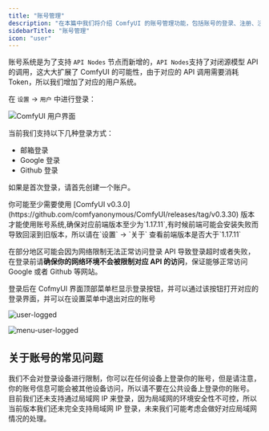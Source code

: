 ```yaml
---
title: "账号管理"
description: "在本篇中我们将介绍 ComfyUI 的账号管理功能，包括账号的登录、注册、注销等操作。"
sidebarTitle: "账号管理"
icon: "user"
---
```


账号系统是为了支持 `API Nodes` 节点而新增的，`API Nodes`支持了对闭源模型 API 的调用，这大大扩展了 ComfyUI 的可能性，由于对应的 API 调用需要消耗 Token，所以我们增加了对应的用户系统。

在 `设置` -> `用户` 中进行登录：

![ComfyUI 用户界面](/images/zh/interface/setting/user.jpg)

当前我们支持以下几种登录方式：

- 邮箱登录
- Google 登录
- Github 登录

如果是首次登录，请首先创建一个账户。

<Tip>
你可能至少需要使用 [ComfyUI v0.3.0](https://github.com/comfyanonymous/ComfyUI/releases/tag/v0.3.30) 版本才能使用账号系统,确保对应前端版本至少为`1.17.11`,有时候前端可能会安装失败而导致回滚到旧版本，所以请在`设置` -> `关于` 查看前端版本是否大于`1.17.11`

在部分地区可能会因为网络限制无法正常访问登录 API 导致登录超时或者失败， 在登录前请**确保你的网络环境不会被限制对应 API 的访问**，保证能够正常访问 Google 或者 Github 等网站。
</Tip>

登录后在 CofmyUI 界面顶部菜单栏显示登录按钮，并可以通过该按钮打开对应的登录界面，并可以在设置菜单中退出对应的账号

![user-logged](/images/interface/setting/user-logged.jpg)

![menu-user-logged](/images/zh/interface/setting/menu-user-logged.jpg)


## 关于账号的常见问题

<AccordionGroup>
  <Accordion title="是否存在登录设备限制？">
   我们不会对登录设备进行限制，你可以在任何设备上登录你的账号，但是请注意，你的账号信息可能会被其他设备访问，所以请不要在公共设备上登录你的账号。
  </Accordion>

  <Accordion title="为什么局域网 IP 登录无法访问">
  目前我们还未支持通过局域网 IP 来登录，因为局域网的环境安全性不可控，所以当前版本我们还未完全支持局域网 IP 登录，未来我们可能考虑会做好对应局域网情况的处理。
  </Accordion>
</AccordionGroup>